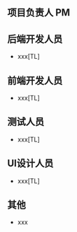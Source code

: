 

<Meta title="介绍/干系人介绍" />

## 项目负责人 PM
## 后端开发人员
- xxx[TL]
## 前端开发人员
- xxx[TL]
## 测试人员
- xxx[TL]
## UI设计人员
- xxx[TL]
## 其他
- xxx



